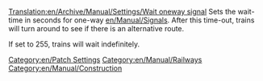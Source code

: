 [[Translation:en/Archive/Manual/Settings/Wait oneway signal]]
Sets the wait-time in seconds for one-way [[en/Manual/Signals]]. After this time-out, trains will turn around to see if there is an alternative route. 

If set to 255, trains will wait indefinitely.

[[Category:en/Patch Settings]]
[[Category:en/Manual/Railways]]
[[Category:en/Manual/Construction]]
{{en/Stub}}